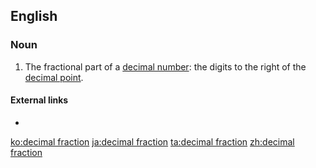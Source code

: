 ==English==
===Noun===
{{en-noun|sg=[[decimal]] [[fraction]]}}

# {{arithmetic}} The fractional part of a [[decimal number]]: the digits to the right of the [[decimal point]].
====External links====
* {{pedia}}
[[ko:decimal fraction]]
[[ja:decimal fraction]]
[[ta:decimal fraction]]
[[zh:decimal fraction]]